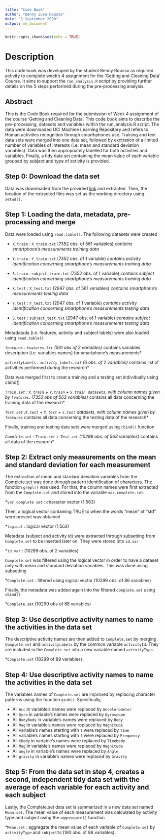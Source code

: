 ---
title: "Code Book"
author: "Benny Zuse Rousso"
date: "2 September 2020"
output: md_document
---

```{r setup, include=FALSE}
knitr::opts_chunk$set(echo = TRUE)
```

# Description

This code book was developed by the student Benny Rousso as required activity to complete week's 4 assignment for the 'Getting and Cleaning Data' Course. It aims to support the `run_analysis.R` script by providing further details on the 5 steps performed during the pre-processing analysis.

## Abstract

This is the Code Book required for the submission of Week 4 assignment of the course 'Getting and Cleaning Data'. This code book aims to describe the pre-processing, datasets and variables within the run_analysis.R script. The data were downloaded UCI Machine Learning Repository and refers to Human activities recognition through smarthphones use. Training and test data sets were merged into one data set, followed by exctration of a limited number of variables of interests (i.e. mean and standard deviation variables). Data was then appropriately labelled for both activities and variables. Finally, a tidy data set containing the mean value of each variable grouped by subject and type of activity is provided.

## Step 0: Download the data set

Data was downloaded from the provided [link](https://d396qusza40orc.cloudfront.net/getdata%2Fprojectfiles%2FUCI%20HAR%20Dataset.zip) and extracted. Then, the location of the extracted files was set as the working directory using `setwd()`.

## Step 1: Loading the data, metadata, pre-processing and merge

Data were loaded using `read.table()`. The following datasets were created

* `X.train` : `X_train.txt` (7352 obs. of 561 variables)
*contains smartphone's measurements training data*

* `Y.train` : `Y_train.txt` (7352 obs. of 1 variable)
*contains activity identification concerning smartphone's measurements          training data*

* `S.train` : `subject_train.txt` (7352 obs. of 1 variable)
*contains subject identification concerning smartphone's measurements          training data*

* `X.test` : `X_test.txt` (2947 obs. of 561 variables)
*contains smartphone's measurements testing data*

* `Y.test` : `Y_test.txt` (2947 obs. of 1 variable)
*contains activity identification concerning smartphone's measurements          testing data*

* `S.test` : `subject_test.txt` (2947 obs. of 1 variable)
*contains subject identification concerning smartphone's measurements          testing data*

Metadatada (i.e. features, activity and subject labels) were also loaded using `read.table()`

*`features` : `features.txt` (561 obs of 2 variables)
*contains variables description (i.e. variables names) for smartphone's measurements*

*`activityLabels` : `activity_labels.txt` (6 obs. of 2 variables)
*contains list of activities performed during the research*

Data was merged first to creat a training and a testing set individually using cbind()

*`Train.set` : `X.train` + `Y.train` + `S.train datasets`, with column names given by `features`. (7352 obs of 563 variables)
*contains all data concerning the training data of the research*

*`Test.set` :`X.test` + `Y.test` + `s.test` datasets, with column names given by `features`
*contains all data concerning the testing data of the research*

Finally, training and testing data sets were merged using `rbind()` function

*`Complete.set` : `Train.set` + `Test.set` (10299 obs. of 563 variables)
*contains all data of the research*

## Step 2: Extract only measurements on the mean and standard deviation for each measurement

The extraction of mean and stardard deviation variables from the Complete.set was done through pattern identification of characters. The function `grepl()` was used. For that, the column names were first extracted from the `Complete.set` and stored into the variable `var.complete.set`.

*`var.complete set` : character vector (1:563)

Then, a logical vector containing TRUE to when the words "mean" of "std" were present was obtained

*`logical` : logical vector (1:563)

Metadata (subject and activity id) were extracted through subsetting from `Complete.set` to be inserted later on. They were stored into `id.var`

*`id.var` : (10299 obs. of 2 variables)

`Complete.set` was filtered using the logical vector in order to have a dataset only with mean and standard deviation variables. This was done using subsetting

*`Complete.set` : filtered using logical vector (10299 obs. of 86 variables)

Finally, the metadata was added again into the filtered `complete.set` using `cbind()`

*`Complete.set` (10299 obs of 88 variables)

## Step 3: Use descriptive activity names to name the activities in the data set
The descriptive activity names are then added to `Complete.set` by merging `Complete.set` and `activityLabels` by the common variable `activityId`. They are included in the `Complete.set` into a new variable named `activityType`.

*`Complete.set` (10299 of 89 variables)

## Step 4: Use descriptive activity names to name the activities in the data set
The variables names of `Complete.set` are improved by replacing character patterns using the function `gsub()`. Specifically,

* All `Acc` in variable's names were replaced by `Accelerometer`
* All `Gyro` in variable's names were replaced by `Gyroscope`
* All `BodyBody` in variable's names were replaced by `Body`
* All `Mag` in variable's names were replaced by `Magnitude`
* All variable's names starting with `t` were replaced by `Time`
* All variable's names starting with `f` were replaced by `Frequency`
* All `tBody` in variable's names were replaced by `Timebody`
* All `Mag` in variable's names were replaced by `Magnitude`
* All `angle` in variable's names were replaced by `Angle`
* All `gravity` in variable's names were replaced by `Gravity`

## Step 5: From the data set in step 4, creates a second, independent tidy data set with the average of each variable for each activity and each subject
Lastly, the Complete.set data set is summarized in a new data set named `Mean.set`. The mean value of each measurement was calculated by activity type and subject using the `aggreagate()` function

*`Mean.set` : aggregate the mean value of each variable of `Complete.set` by `activityType` and `subjectId` (180 obs. of 89 variables).
